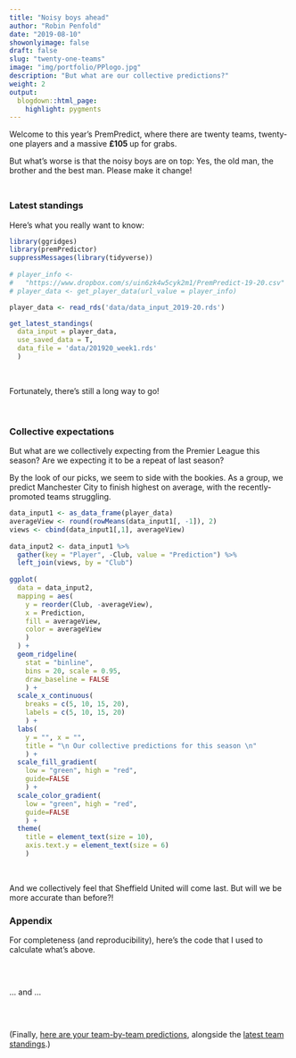 ```yaml
---
title: "Noisy boys ahead"
author: "Robin Penfold"
date: "2019-08-10"
showonlyimage: false
draft: false
slug: "twenty-one-teams"
image: "img/portfolio/PPlogo.jpg"
description: "But what are our collective predictions?"
weight: 2
output:
  blogdown::html_page:
    highlight: pygments
---
```

Welcome to this year's PremPredict, where there are twenty teams, twenty-one players and a massive **£105
** up for grabs. 

But what's worse is that the noisy boys are on top: Yes, the old man, the brother and the best man. Please make it change!

<p style="height: .5em;">&nbsp;</p>

### Latest standings

Here's what you really want to know:

```r
library(ggridges)
library(premPredictor)
suppressMessages(library(tidyverse))
  
# player_info <- 
#   "https://www.dropbox.com/s/uin6zk4w5cyk2m1/PremPredict-19-20.csv"
# player_data <- get_player_data(url_value = player_info)

player_data <- read_rds('data/data_input_2019-20.rds')

get_latest_standings(
  data_input = player_data, 
  use_saved_data = T, 
  data_file = 'data/201920_week1.rds'
  )
```

</br>

Fortunately, there's still a long way to go!

</br>

### Collective expectations

But what are we collectively expecting from the Premier League this season? Are we expecting it to be a repeat of last season?

By the look of our picks, we seem to side with the bookies. As a group, we predict Manchester City to finish highest on average, with the recently-promoted teams struggling.

```r
data_input1 <- as_data_frame(player_data)
averageView <- round(rowMeans(data_input1[, -1]), 2)
views <- cbind(data_input1[,1], averageView)
  
data_input2 <- data_input1 %>% 
  gather(key = "Player", -Club, value = "Prediction") %>% 
  left_join(views, by = "Club")
  
ggplot(
  data = data_input2,
  mapping = aes(
    y = reorder(Club, -averageView), 
    x = Prediction, 
    fill = averageView, 
    color = averageView
    )
  ) + 
  geom_ridgeline(
    stat = "binline", 
    bins = 20, scale = 0.95, 
    draw_baseline = FALSE
    ) + 
  scale_x_continuous(
    breaks = c(5, 10, 15, 20), 
    labels = c(5, 10, 15, 20)
    ) + 
  labs(
    y = "", x = "", 
    title = "\n Our collective predictions for this season \n"
    ) + 
  scale_fill_gradient(
    low = "green", high = "red", 
    guide=FALSE
    ) + 
  scale_color_gradient(
    low = "green", high = "red", 
    guide=FALSE
    ) +
  theme(
    title = element_text(size = 10), 
    axis.text.y = element_text(size = 6)
    )
```

<p>&nbsp;</p>

And we collectively feel that Sheffield United will come last. But will we be more accurate than before?!

### Appendix

For completeness (and reproducibility), here's the code that I used to calculate what's above.

```r
```

</br>

... and ...
  

```r
```

</br>

(Finally, [here are your team-by-team predictions](https://www.dropbox.com/s/uin6zk4w5cyk2m1/PremPredict-19-20.csv), alongside the [latest team standings](http://www.theguardian.com/football/premierleague/table).)
